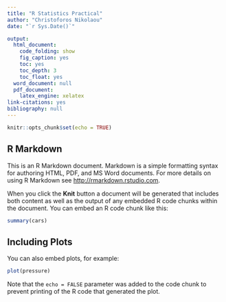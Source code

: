 ```yaml
---
title: "R Statistics Practical"
author: "Christoforos Nikolaou"
date: "`r Sys.Date()`"

output:
  html_document:
    code_folding: show
    fig_caption: yes
    toc: yes
    toc_depth: 3
    toc_float: yes
  word_document: null
  pdf_document:
    latex_engine: xelatex
link-citations: yes
bibliography: null
---
```


```r
knitr::opts_chunk$set(echo = TRUE)
```

## R Markdown

This is an R Markdown document. Markdown is a simple formatting syntax for authoring HTML, PDF, and MS Word documents. For more details on using R Markdown see <http://rmarkdown.rstudio.com>.

When you click the **Knit** button a document will be generated that includes both content as well as the output of any embedded R code chunks within the document. You can embed an R code chunk like this:

```R
summary(cars)
```

## Including Plots

You can also embed plots, for example:

```r
plot(pressure)
```

Note that the `echo = FALSE` parameter was added to the code chunk to prevent printing of the R code that generated the plot.
